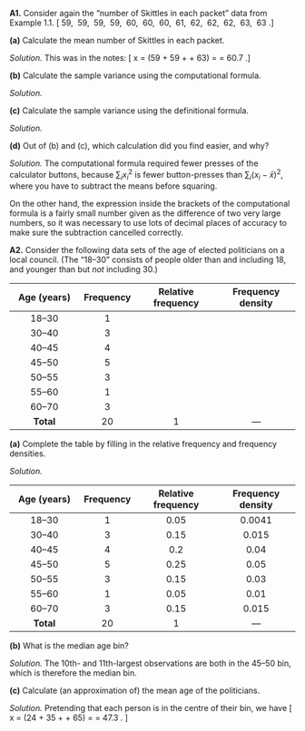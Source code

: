 ::::: {.myq}
**A1.** Consider again the "number of Skittles in each packet" data from Example 1.1.
\[ 59, \ 59, \ 59, \ 59, \ 60, \ 60, \ 60, \ 61, \ 62, \ 62, \ 62, \ 63, \ 63 .\]

:::: {.subq}
**(a)** Calculate the mean number of Skittles in each packet.

::: {.myanswers data-latex=""}
*Solution.*
This was in the notes:
\[ \bar x = \frac{1}{13} (59 + 59 + \cdots + 63) =  \frac{789}{13} = 60.7 .\]
:::
::::

:::: {.subq}
**(b)** Calculate the sample variance using the computational formula.

::: {.myanswers data-latex=""}
*Solution.*
\begin{align*}
  s_x^2 &= \frac{1}{13 - 1} \left( (59^2 + 59^2 + \cdots + 63^2) - 13 \times 60.6923^2)\right) \\
        &= \frac{1}{12} (47915 - 47886.2) \\
        &= 2.40
\end{align*}
:::
::::

:::: {.subq}
**(c)** Calculate the sample variance using the definitional formula.

::: {.myanswers data-latex=""}
*Solution.*
\begin{align*}
  s_x^2 &= \frac{1}{13 - 1} \left( (59 - 60.7)^2 + (59 - 60.7)^2 + \cdots + (63 - 60.7)^2 \right) \\
        &= \frac{1}{12} (2.86 + 2.86 + \cdots + 5.33) \\
        &= \frac{1}{12} \times 28.77 \\
        &= 2.40
\end{align*}
:::
::::

:::: {.subq}
**(d)** Out of (b) and (c), which calculation did you find easier, and why?

::: {.myanswers data-latex=""}
*Solution.*
The computational formula required fewer presses of the calculator buttons, because $\sum_i x_i^2$ is fewer button-presses than $\sum_i (x_i - \bar x)^2$, where you have to subtract the means before squaring.

On the other hand, the expression inside the brackets of the computational formula is a fairly small number given as the difference of two very large numbers, so it was necessary to use lots of decimal places of accuracy to make sure the subtraction cancelled correctly.
:::
::::
:::::

::::: {.myq}
**A2.** Consider the following data sets of the age of elected politicians on a local council. (The "18--30" consists of people older than and including 18, and younger than but *not* including 30.)

|   Age (years)    | Frequency | Relative frequency | Frequency density |
|:---------------:|:---------:|:------------------:|:-----------------:|
|   18--30   |     1     |            |             |
|   30--40   |     3     |             |             |
|   40--45   |     4    |              |            |
|   45--50   |     5    |             |              |
|   50--55   |     3    |              |              |
|   55--60   |     1     |              |               |
|   60--70   |     3     |              |              |
|    **Total**    |    20    |          1         |      ---             |

:::: {.subq}
**(a)** Complete the table by filling in the relative frequency and frequency densities.

::: {.myanswers data-latex=""}
*Solution.*

|   Age (years)    | Frequency | Relative frequency | Frequency density |
|:---------------:|:---------:|:------------------:|:-----------------:|
|   18--30   |     1     |    0.05    |     0.0041        |
|   30--40   |     3     |  0.15     |       0.015      |
|   40--45   |     4    |   0.2     |       0.04     |
|   45--50   |     5    |   0.25      |    0.05      |
|   50--55   |     3    |   0.15     |        0.03      |
|   55--60   |     1     |    0.05    |       0.01        |
|   60--70   |     3     |    0.15    |       0.015       |
|    **Total**    |    20    |          1         |      ---             |

:::
::::
:::: {.subq}
**(b)** What is the median age bin?

::: {.myanswers data-latex=""}
*Solution.* The 10th- and 11th-largest observations are both in the 45--50 bin, which is therefore the median bin.
:::
::::

:::: {.subq}
**(c)** Calculate (an approximation of) the mean age of the politicians.

::: {.myanswers data-latex=""}
*Solution.*
Pretending that each person is in the centre of their bin, we have
\[ \bar x = \frac{1}{20} (24 + 35 + \cdots + 65) = \frac{946.5}{20} = 47.3 . \] 
:::
::::
:::::



